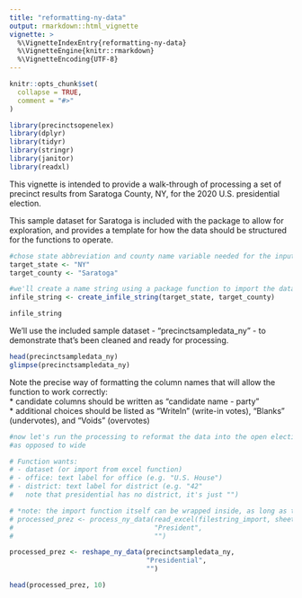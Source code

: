 ```yaml
---
title: "reformatting-ny-data"
output: rmarkdown::html_vignette
vignette: >
  %\VignetteIndexEntry{reformatting-ny-data}
  %\VignetteEngine{knitr::rmarkdown}
  %\VignetteEncoding{UTF-8}
---
```


```r
knitr::opts_chunk$set(
  collapse = TRUE,
  comment = "#>"
)
```

```r
library(precinctsopenelex)
library(dplyr)
library(tidyr)
library(stringr)
library(janitor)
library(readxl)
```

This vignette is intended to provide a walk-through of processing a set of precinct results from Saratoga County, NY, for the 2020 U.S. presidential election.  
  
This sample dataset for Saratoga is included with the package to allow for exploration, and provides a template for how the data should be structured for the functions to operate.  

```r
#chose state abbreviation and county name variable needed for the input file string
target_state <- "NY"
target_county <- "Saratoga"

#we'll create a name string using a package function to import the data file from Excel based on naming conventions used
infile_string <- create_infile_string(target_state, target_county)

infile_string
```

We'll use the included sample dataset - "precinctsampledata_ny" - to demonstrate that's been cleaned and ready for processing.

```r
head(precinctsampledata_ny)
glimpse(precinctsampledata_ny)
```

Note the precise way of formatting the column names that will allow the function to work correctly:  
* candidate columns should be written as "candidate name - party"  
* additional choices should be listed as "WriteIn" (write-in votes), "Blanks" (undervotes), and "Voids" (overvotes)

```r



#now let's run the processing to reformat the data into the open elections standardized format, which is tidy/long
#as opposed to wide

# Function wants:
# - dataset (or import from excel function)
# - office: text label for office (e.g. "U.S. House")
# - district: text label for district (e.g. "42"
#   note that presidential has no district, it's just "")

# *note: the import function itself can be wrapped inside, as long as the data coming in is the correct structure
# processed_prez <- process_ny_data(read_excel(filestring_import, sheet = "presidential"), 
#                                   "President", 
#                                   "")

processed_prez <- reshape_ny_data(precinctsampledata_ny,
                                  "Presidential",
                                  "")

head(processed_prez, 10)




```


